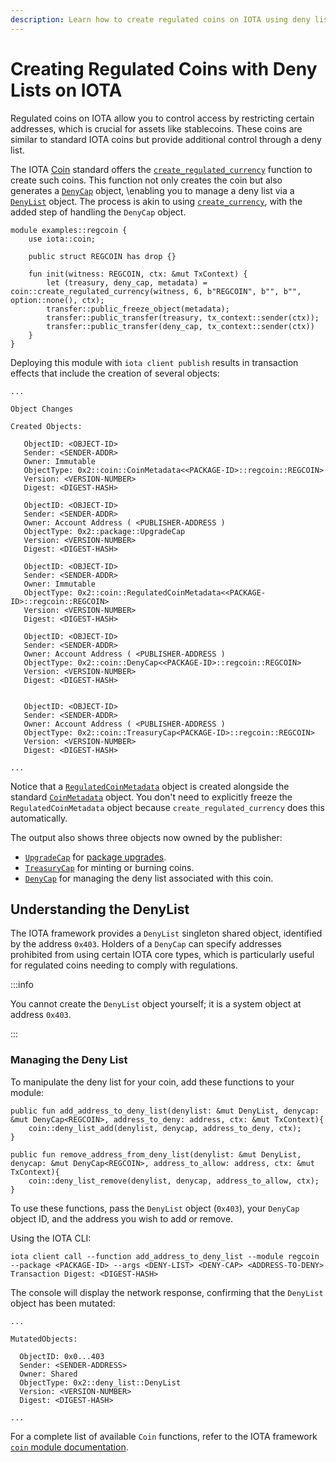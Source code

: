 ```yaml
---
description: Learn how to create regulated coins on IOTA using deny lists for access control.
---
```


# Creating Regulated Coins with Deny Lists on IOTA

Regulated coins on IOTA allow you to control access by restricting certain addresses,
which is crucial for assets like stablecoins.
These coins are similar to standard IOTA coins but provide additional control through a deny list.

The IOTA [Coin](../../standards/coin.mdx) standard offers the [`create_regulated_currency`](../../../references/framework/iota-framework/coin.mdx#function-create_regulated_currency) function
to create such coins.
This function not only creates the coin but also generates a [`DenyCap`](../../../references/framework/iota-framework/coin.mdx#resource-denycap) object,
\enabling you to manage a deny list via a [`DenyList`](../../../references/framework/iota-framework/deny_list.mdx) object.
The process is akin to using [`create_currency`](../../../references/framework/iota-framework/coin.mdx#function-create_currency),
with the added step of handling the `DenyCap` object.

```move title="regcoin.move"
module examples::regcoin {
    use iota::coin;

    public struct REGCOIN has drop {}

    fun init(witness: REGCOIN, ctx: &mut TxContext) {
        let (treasury, deny_cap, metadata) = coin::create_regulated_currency(witness, 6, b"REGCOIN", b"", b"", option::none(), ctx);
        transfer::public_freeze_object(metadata);
        transfer::public_transfer(treasury, tx_context::sender(ctx));
        transfer::public_transfer(deny_cap, tx_context::sender(ctx))
    }
}
```

Deploying this module with `iota client publish` results in transaction effects that include the creation of several objects:

```shell
...

Object Changes

Created Objects:

   ObjectID: <OBJECT-ID>
   Sender: <SENDER-ADDR>
   Owner: Immutable
   ObjectType: 0x2::coin::CoinMetadata<<PACKAGE-ID>::regcoin::REGCOIN>
   Version: <VERSION-NUMBER>
   Digest: <DIGEST-HASH>

   ObjectID: <OBJECT-ID>
   Sender: <SENDER-ADDR>
   Owner: Account Address ( <PUBLISHER-ADDRESS )
   ObjectType: 0x2::package::UpgradeCap
   Version: <VERSION-NUMBER>
   Digest: <DIGEST-HASH>

   ObjectID: <OBJECT-ID>
   Sender: <SENDER-ADDR>
   Owner: Immutable
   ObjectType: 0x2::coin::RegulatedCoinMetadata<<PACKAGE-ID>::regcoin::REGCOIN>
   Version: <VERSION-NUMBER>
   Digest: <DIGEST-HASH>

   ObjectID: <OBJECT-ID>
   Sender: <SENDER-ADDR>
   Owner: Account Address ( <PUBLISHER-ADDRESS )
   ObjectType: 0x2::coin::DenyCap<<PACKAGE-ID>::regcoin::REGCOIN>
   Version: <VERSION-NUMBER>
   Digest: <DIGEST-HASH>


   ObjectID: <OBJECT-ID>
   Sender: <SENDER-ADDR>
   Owner: Account Address ( <PUBLISHER-ADDRESS )
   ObjectType: 0x2::coin::TreasuryCap<PACKAGE-ID>::regcoin::REGCOIN>
   Version: <VERSION-NUMBER>
   Digest: <DIGEST-HASH>

...
```

Notice that a [`RegulatedCoinMetadata`](../../../references/framework/iota-framework/coin.mdx#resource-regulatedcoinmetadata) object 
is created alongside the standard [`CoinMetadata`](../../../references/framework/iota-framework/coin.mdx#resource-coinmetadata) object.
You don't need to explicitly freeze the `RegulatedCoinMetadata` object because `create_regulated_currency` does this automatically.

The output also shows three objects now owned by the publisher:

- [`UpgradeCap`](../../../references/framework/iota-framework/package.mdx#resource-upgradecap) for [package upgrades](../move-overview/package-upgrades/upgrade.mdx).
- [`TreasuryCap`](../../../references/framework/iota-framework/coin.mdx#resource-treasurycap) for minting or burning coins.
- [`DenyCap`](../../../references/framework/iota-framework/coin.mdx#resource-denycap) for managing the deny list associated with this coin.

## Understanding the DenyList

The IOTA framework provides a `DenyList` singleton shared object, identified by the address `0x403`.
Holders of a `DenyCap` can specify addresses prohibited from using certain IOTA core types,
which is particularly useful for regulated coins needing to comply with regulations.

:::info

You cannot create the `DenyList` object yourself; it is a system object at address `0x403`.

:::

### Managing the Deny List

To manipulate the deny list for your coin, add these functions to your module:

```move
public fun add_address_to_deny_list(denylist: &mut DenyList, denycap: &mut DenyCap<REGCOIN>, address_to_deny: address, ctx: &mut TxContext){
    coin::deny_list_add(denylist, denycap, address_to_deny, ctx);
}

public fun remove_address_from_deny_list(denylist: &mut DenyList, denycap: &mut DenyCap<REGCOIN>, address_to_allow: address, ctx: &mut TxContext){
    coin::deny_list_remove(denylist, denycap, address_to_allow, ctx);
}
```

To use these functions, pass the `DenyList` object (`0x403`), your `DenyCap` object ID, and the address you wish to add or remove.

Using the IOTA CLI:

```shell
iota client call --function add_address_to_deny_list --module regcoin --package <PACKAGE-ID> --args <DENY-LIST> <DENY-CAP> <ADDRESS-TO-DENY>
Transaction Digest: <DIGEST-HASH>
```

The console will display the network response, confirming that the `DenyList` object has been mutated:

```shell
...

MutatedObjects:

  ObjectID: 0x0...403               
  Sender: <SENDER-ADDRESS>
  Owner: Shared
  ObjectType: 0x2::deny_list::DenyList
  Version: <VERSION-NUMBER>
  Digest: <DIGEST-HASH>

...
```

For a complete list of available `Coin` functions, refer to the IOTA framework [`coin` module documentation](../../../references/framework/iota-framework/coin.mdx).

<Quiz questions={questions} />